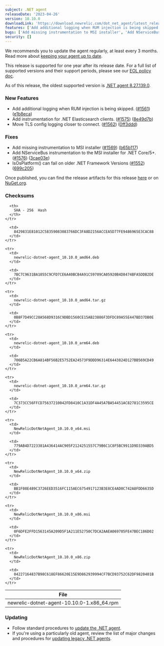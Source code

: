 ```yaml
---
subject: .NET agent
releaseDate: '2023-04-26'
version: 10.10.0
downloadLink: 'https://download.newrelic.com/dot_net_agent/latest_release'
features: ['Add additional logging when RUM injection is being skipped.', 'Add instrumentation for .NET Elasticsearch clients.', 'Move TLS config logging closer to connect.']
bugs: ['Add missing instrumentation to MSI installer', 'Add NServiceBus instrumentation to the MSI installer for .NET Core/5+.', 'IsOsPlatform() can fail on older .NET Framework Versions.']
security: []
---
```


We recommends you to update the agent regularly, at least every 3 months. Read more about [keeping your agent up to date](/docs/new-relic-solutions/new-relic-one/install-configure/update-new-relic-agent).

This release is supported for one year after its release date. For a full list of supported versions and their support periods, please see our [EOL policy doc](/docs/apm/agents/net-agent/getting-started/net-agent-eol-policy).

As of this release, the oldest supported version is [.NET agent 8.27.139.0](/docs/release-notes/agent-release-notes/net-release-notes/net-agent-8271390).

### New Features

* Add additional logging when RUM injection is being skipped. ([#1561](https://github.com/newrelic/newrelic-dotnet-agent/issues/1561)) ([e1b8eca](https://github.com/newrelic/newrelic-dotnet-agent/commit/e1b8eca24fc63671a8ea1bafaebabbb9f3b29cb2))
* Add instrumentation for .NET Elasticsearch clients. ([#1575](https://github.com/newrelic/newrelic-dotnet-agent/issues/1575)) ([8e49d7b](https://github.com/newrelic/newrelic-dotnet-agent/commit/8e49d7bfc22df88abc96a6ebc2518a7be8a1d29b))
* Move TLS config logging closer to connect. ([#1562](https://github.com/newrelic/newrelic-dotnet-agent/issues/1562)) ([0ff3ddd](https://github.com/newrelic/newrelic-dotnet-agent/commit/0ff3ddde1c8c0aed3b0a3c1aaf4c59e7ddc3837c))

### Fixes

* Add missing instrumentation to MSI installer ([#1569](https://github.com/newrelic/newrelic-dotnet-agent/issues/1569)) ([b65b117](https://github.com/newrelic/newrelic-dotnet-agent/commit/b65b1170d7649ab6e82a9796f235925ca147393c))
* Add NServiceBus instrumentation to the MSI installer for .NET Core/5+. ([#1576](https://github.com/newrelic/newrelic-dotnet-agent/issues/1576)) ([3cae03e](https://github.com/newrelic/newrelic-dotnet-agent/commit/3cae03eacbfb4b2c250abb3a35047190571d35a6))
* IsOsPlatform() can fail on older .NET Framework Versions ([#1552](https://github.com/newrelic/newrelic-dotnet-agent/issues/1552)) ([699c205](https://github.com/newrelic/newrelic-dotnet-agent/commit/699c2056883e4548c025e3ee893e215400899e0e))

Once published, you can find the release artifacts for this release [here](https://download.newrelic.com/dot_net_agent/latest_release/) or on [NuGet.org](https://www.nuget.org/).

### Checksums

<table>
  <thead>
    <tr>
      <th>
        File
      </th>

      <th>
        SHA - 256  Hash
      </th>
    </tr>
  </thead>

  <tbody>
    <tr>
      <td>
        newrelic-dotnet-agent-10.10.0-1.x86_64.rpm
      </td>

      <td>
        8429831E81012C58359083083766DC3FA8D2156ACCEA5D77FE9486965E3CAC88
      </td>
    </tr>

    <tr>
      <td>
        newrelic-dotnet-agent_10.10.0_amd64.deb
      </td>

      <td>
        7BC7C9631BA1055C9CFD7CE6A40BCB4A91C59709CA05920B4D8474BFA5DDB2DE
      </td>
    </tr>

    <tr>
      <td>
        newrelic-dotnet-agent_10.10.0_amd64.tar.gz
      </td>

      <td>
        0B8F7D49CC28A568D9316C9DBD1560CE15AB23886F3DFDC89A55E447BD37DB0E
      </td>
    </tr>

    <tr>
      <td>
        newrelic-dotnet-agent_10.10.0_arm64.deb
      </td>

      <td>
        706B5A22CB6A814BF56B2E5752EA24573F9DDD96314E6443824D127BB569CD49
      </td>
    </tr>

    <tr>
      <td>
        newrelic-dotnet-agent_10.10.0_arm64.tar.gz
      </td>

      <td>
        7C373CC56FFCD75637210042FD8410C1A31DF4A45A7BA54451AC82781C3595CE
      </td>
    </tr>

    <tr>
      <td>
        NewRelicDotNetAgent_10.10.0_x64.msi
      </td>

      <td>
        779AB4D7223381A436414AC905F2124251557C79B6C1C8F5BC9911D9D339ABD5
      </td>
    </tr>

    <tr>
      <td>
        NewRelicDotNetAgent_10.10.0_x64.zip
      </td>

      <td>
        BB1F08E489C3726EED3516FC115AEC6754917123B3E8CE4AD0C742A8FDD6635D
      </td>
    </tr>

    <tr>
      <td>
        NewRelicDotNetAgent_10.10.0_x86.msi
      </td>

      <td>
        0F6DFE2FFD1563145A209D5F1A211E52750C7DCA2AAEA069705FE47BEC186D02
      </td>
    </tr>

    <tr>
      <td>
        NewRelicDotNetAgent_10.10.0_x86.zip
      </td>

      <td>
        04227164837B98C618EF86620E15E9D862939994CF7BCD93752C62DF9820401B
      </td>
    </tr>
  </tbody>
</table>

### Updating

* Follow standard procedures to [update the .NET agent](/docs/agents/net-agent/installation-configuration/update-net-agent).
* If you're using a particularly old agent, review the list of major changes and procedures for [updating legacy .NET agents](/docs/agents/net-agent/troubleshooting/upgrade-legacy-net-agents).
